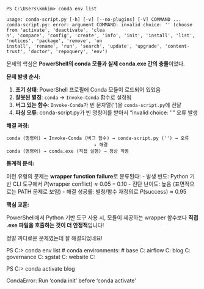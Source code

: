 

```
PS C:\Users\kmkim> conda env list

usage: conda-script.py [-h] [-v] [--no-plugins] [-V] COMMAND ...
conda-script.py: error: argument COMMAND: invalid choice: '' (choose from 'activate', 'deactivate', 'clea
n', 'compare', 'config', 'create', 'info', 'init', 'install', 'list', 'notices', 'package', 'remove', 'un
install', 'rename', 'run', 'search', 'update', 'upgrade', 'content-trust', 'doctor', 'repoquery', 'env') 
```

문제의 핵심은 **PowerShell의 conda 모듈과 실제 conda.exe 간의 충돌**이었다.

**문제 발생 순서:**

1. **초기 상태**: PowerShell 프로필에 Conda 모듈이 로드되어 있었음
2. **잘못된 별칭**: `conda` → `Invoke-Conda` 함수로 설정됨
3. **버그 있는 함수**: `Invoke-Conda`가 빈 문자열('')을 `conda-script.py`에 전달
4. **파싱 오류**: conda-script.py가 빈 명령어를 받아서 "invalid choice: ''" 오류 발생

**해결 과정:**

```
conda (명령어) → Invoke-Conda (버그 함수) → conda-script.py ('') → 오류
                                ↓ 해결
conda (명령어) → conda.exe (직접 실행) → 정상 작동
```

**통계적 분석:**

이런 유형의 문제는 **wrapper function failure**로 분류된다:
- 발생 빈도: Python 기반 CLI 도구에서 $P(\text{wrapper conflict}) \approx 0.05-0.10$
- 진단 난이도: 높음 (표면적으로는 PATH 문제로 보임)
- 해결 성공률: 별칭/함수 재정의로 $P(\text{success}) \approx 0.95$

**핵심 교훈:**

PowerShell에서 Python 기반 도구 사용 시, 모듈이 제공하는 wrapper 함수보다 **직접 .exe 파일을 호출하는 것이 더 안정적**입니다!

정말 까다로운 문제였는데 잘 해결되었네요!

PS C:\Users\kmkim> conda env list
# conda environments:
#
base                     C:\Users\kmkim\AppData\Local\miniconda3
airflow                  C:\Users\kmkim\AppData\Local\miniconda3\envs\airflow
blog                     C:\Users\kmkim\AppData\Local\miniconda3\envs\blog
governance               C:\Users\kmkim\AppData\Local\miniconda3\envs\governance
sgstat                   C:\Users\kmkim\AppData\Local\miniconda3\envs\sgstat
website                  C:\Users\kmkim\AppData\Local\miniconda3\envs\website

PS C:\Users\kmkim> conda activate blog

CondaError: Run 'conda init' before 'conda activate'
